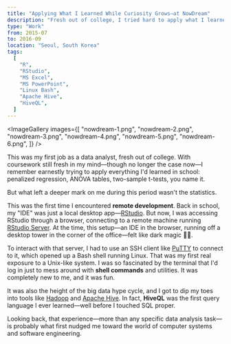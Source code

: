 ```yaml
---
title: "Applying What I Learned While Curiosity Grows—at NowDream"
description: "Fresh out of college, I tried hard to apply what I learned as a Statistics major—things like penalized regression, ANOVA, and t-tests. But it was tinkering with a Linux server and tools like Hadoop and Hive that really sparked something new in me: an interest in computer systems and the craft of software."
type: "Work"
from: 2015-07
to: 2016-09
location: "Seoul, South Korea"
tags:
  [
    "R",
    "RStudio",
    "MS Excel",
    "MS PowerPoint",
    "Linux Bash",
    "Apache Hive",
    "HiveQL",
  ]
---
```



<ImageGallery
  images={[
    "nowdream-1.png",
    "nowdream-2.png",
    "nowdream-3.png",
    "nowdream-4.png",
    "nowdream-5.png",
    "nowdream-6.png",
  ]}
/>

This was my first job as a data analyst, fresh out of college. With coursework still fresh in my mind—though no longer the case now—I remember earnestly trying to apply everything I'd learned in school: penalized regression, ANOVA tables, two-sample t-tests, you name it.

But what left a deeper mark on me during this period wasn't the statistics.

This was the first time I encountered **remote development**. Back in school, my "IDE" was just a local desktop app—[RStudio](https://posit.co/products/open-source/rstudio/). But now, I was accessing RStudio through a browser, connecting to a remote machine running [RStudio Server](https://posit.co/products/open-source/rstudio-server/). At the time, this setup—an IDE in the browser, running off a desktop tower in the corner of the office—felt like dark magic 🧙‍♂️.

To interact with that server, I had to use an SSH client like [PuTTY](https://www.putty.org/) to connect to it, which opened up a Bash shell running Linux. That was my first real exposure to a Unix-like system. I was so fascinated by the terminal that I'd log in just to mess around with **shell commands** and utilities. It was completely new to me, and it was fun.

It was also the height of the big data hype cycle, and I got to dip my toes into tools like [Hadoop](https://hadoop.apache.org/) and [Apache Hive](https://hive.apache.org/). In fact, **HiveQL** was the first query language I ever learned—well before I touched SQL proper.

Looking back, that experience—more than any specific data analysis task—is probably what first nudged me toward the world of computer systems and software engineering.
